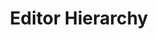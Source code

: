 ---
title: "Editor Hierarchy"
description: "View and organize the file objects list in the left sidebar, aka the Hierarchy"
---